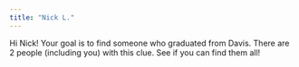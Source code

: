 ```yaml
---
title: "Nick L."
---
```


Hi Nick! Your goal is to find someone who graduated from Davis. There are 2 people (including you) with this clue. See if you can find them all!
